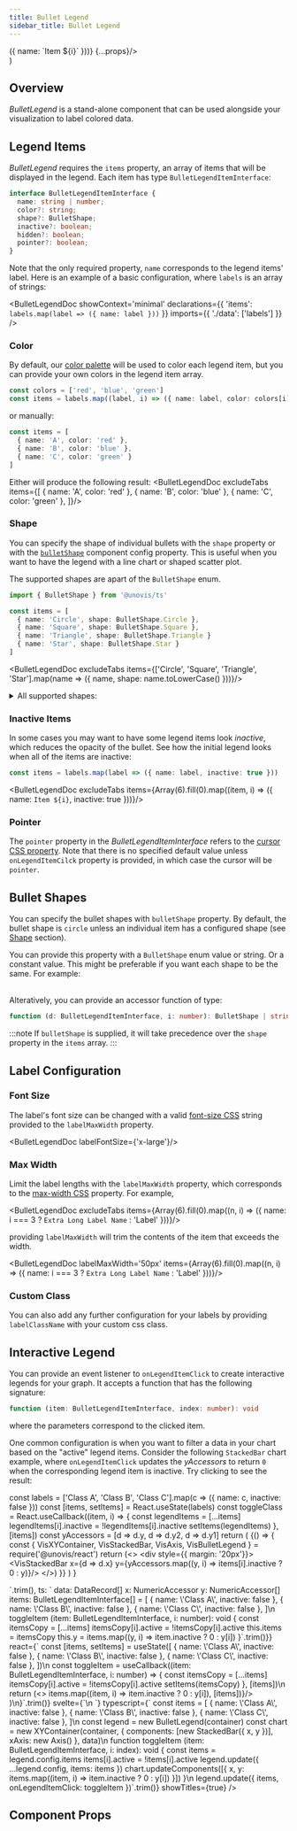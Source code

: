 ```yaml
---
title: Bullet Legend
sidebar_title: Bullet Legend
---
```


  <div className='padded-doc'>
    <DocWrapper
      name='BulletLegend'
      items={Array(6).fill(0).map((_, i) => ({ name: `Item ${i}` }))}
      {...props}/>
  </div>
)


## Overview
_BulletLegend_ is a stand-alone component that can be used alongside your visualization to label colored
data.

## Legend Items
_BulletLegend_ requires the `items` property, an array of items that will be displayed in the legend.
Each item has type `BulletLegendItemInterface`:

```ts
interface BulletLegendItemInterface {
  name: string | number;
  color?: string;
  shape?: BulletShape;
  inactive?: boolean;
  hidden?: boolean;
  pointer?: boolean;
}
```

Note that the only required property, `name` corresponds to the legend items' label.
Here is an example of a basic configuration, where `labels` is an array of strings:

<BulletLegendDoc
  showContext='minimal'
  declarations={{
    'items': `labels.map(label => ({ name: label }))`
  }}
  imports={{
    './data': ['labels']
  }}
/>

### Color
By default, our [color palette](/docs/guides/theming#color-palette) will be used to color each legend item,
but you can provide your own colors in the legend item array.
```ts
const colors = ['red', 'blue', 'green']
const items = labels.map((label, i) => ({ name: label, color: colors[i] }))
```

or manually:
```ts
const items = [
  { name: 'A', color: 'red' },
  { name: 'B', color: 'blue' },
  { name: 'C', color: 'green' }
]
```
Either will produce the following result:
<BulletLegendDoc excludeTabs items={[
  { name: 'A', color: 'red' },
  { name: 'B', color: 'blue' },
  { name: 'C', color: 'green' },
]}/>

### Shape
You can specify the shape of individual bullets with the `shape` property or with the [`bulletShape`](#bullet-shapes)
component config property. This is useful when you want to have the legend with a line chart or shaped scatter plot.

The supported shapes are apart of the `BulletShape` enum.

```ts
import { BulletShape } from '@unovis/ts'

const items = [
  { name: 'Circle', shape: BulletShape.Circle },
  { name: 'Square', shape: BulletShape.Square },
  { name: 'Triangle', shape: BulletShape.Triangle }
  { name: 'Star', shape: BulletShape.Star }
]
```

<BulletLegendDoc excludeTabs items={['Circle', 'Square', 'Triangle', 'Star'].map(name => ({ name, shape: name.toLowerCase() }))}/>

<details href="#supported-shapes">
<summary>All supported shapes:</summary>
<ul>
  <li><code>BulletShape.Circle</code>   or <em>"circle"  </em></li>
  <li><code>BulletShape.Cross</code>    or <em>"cross"   </em></li>
  <li><code>BulletShape.Diamond</code>  or <em>"diamond" </em></li>
  <li><code>BulletShape.Line</code>     or <em>"line"    </em></li>
  <li><code>BulletShape.Square</code>   or <em>"square"  </em></li>
  <li><code>BulletShape.Star</code>     or <em>"star"    </em></li>
  <li><code>BulletShape.Triangle</code> or <em>"triangle"</em></li>
  <li><code>BulletShape.Wye</code>      or <em>"wye"     </em></li>
</ul>
</details>


### Inactive Items
In some cases you may want to have some legend items look _inactive_, which reduces the opacity of the bullet.
See how the initial legend looks when all of the items are inactive:

```ts
const items = labels.map(label => ({ name: label, inactive: true }))
```

<BulletLegendDoc excludeTabs items={Array(6).fill(0).map((item, i) => ({ name: `Item ${i}`, inactive: true }))}/>

### Pointer
The `pointer` property in the _BulletLegendItemInterface_ refers to the [cursor CSS property](https://developer.mozilla.org/en-US/docs/Web/CSS/cursor).
Note that there is no specified default value unless `onLegendItemCilck` property is provided, in which case the
cursor will be `pointer`.

## Bullet Shapes
You can specify the bullet shapes with `bulletShape` property. By default, the bullet shape is `circle` unless
an individual item has a configured shape (see [Shape](#shape) section).



You can provide this property with a `BulletShape` enum value or string. 
Or a constant value. This might be preferable if you want each shape to be the same. For example:

<BulletLegendDoc bulletShape='line'/>


<br/>
Alteratively, you can provide an accessor function of type:

```ts
function (d: BulletLegendItemInterface, i: number): BulletShape | string {}
```

:::note
If `bulletShape` is supplied, it will take precedence over the `shape` property in the `items` array.
:::


## Label Configuration
### Font Size
The label's font size can be changed with a valid [font-size CSS](https://developer.mozilla.org/en-US/docs/Web/CSS/font-size)
string provided to the `labelMaxWidth` property.

<BulletLegendDoc labelFontSize={'x-large'}/>

### Max Width
Limit the label lengths with the `labelMaxWidth` property, which corresponds to the
[max-width CSS](https://developer.mozilla.org/en-US/docs/Web/CSS/max-width) property. For example,

<BulletLegendDoc
  excludeTabs
  items={Array(6).fill(0).map((n, i) => ({ name: i === 3 ? `Extra Long Label Name` : 'Label' }))}/>

providing `labelMaxWidth` will trim the contents of the item that exceeds the width.

<BulletLegendDoc
  labelMaxWidth='50px'
  items={Array(6).fill(0).map((n, i) => ({ name: i === 3 ? `Extra Long Label Name` : 'Label' }))}/>

### Custom Class
You can also add any further configuration for your labels by providing `labelClassName` with your
custom css class.

## Interactive Legend
You can provide an event listener to `onLegendItemClick` to create interactive legends for your graph.
It accepts a function that has the following signature:
```ts
function (item: BulletLegendItemInterface, index: number): void
```
where the parameters correspond to the clicked item.

One common configuration is when you want to filter a data in your chart based on the "active" legend items.
Consider the following `StackedBar` chart example, where `onLegendItemClick` updates the _yAccessors_
to return `0` when the corresponding legend item is inactive. Try clicking to see the result:

  const labels = ['Class A', 'Class B', 'Class C'].map(c => ({ name: c, inactive: false }))
  const [items, setItems] = React.useState(labels)
  const toggleClass = React.useCallback((item, i) => {
    const legendItems = [...items]
    legendItems[i].inactive = !legendItems[i].inactive
    setItems(legendItems)
  }, [items])
  const yAccessors = [d => d.y, d => d.y2, d => d.y1]
  return (
    <BrowserOnly>{() => {
      const { VisXYContainer, VisStackedBar, VisAxis, VisBulletLegend } = require('@unovis/react')
      return (<>
        <div style={{ margin: '20px'}}>
          <VisBulletLegend items={items} bulletSize='25px' onLegendItemClick={toggleClass}/>
        </div>
        <VisXYContainer data={barData}>
          <VisStackedBar x={d => d.x} y={yAccessors.map((y, i) => items[i].inactive ? 0 : y)}/>
          <VisAxis type='y'/>
        </VisXYContainer>
      </>)
    }}
  </BrowserOnly>
  )
}



<div className='padded-doc'>
<InteractiveLegend/>
<FrameworkTabs
  angular={{
    html: `
<vis-bullet-legend [items]="items" [onLegendItemClick]="toggleItem"></vis-bullet-legend>
<vis-xy-container [data]="data">
  <vis-stacked-bar [x]="x" [y]="y"></vis-stacked-bar>
  <vis-axis type="y"></vis-axis>
</vis-xy-container>`.trim(),
    ts: `
data: DataRecord[]
x: NumericAccessor<DataRecord>
y: NumericAccessor<DataRecord>[]
items: BulletLegendItemInterface[] = [
  { name: \'Class A\', inactive: false },
  { name: \'Class B\', inactive: false },
  { name: \'Class C\', inactive: false },
]\n
toggleItem (item: BulletLegendItemInterface, i: number): void {
  const itemsCopy = [...items]
  itemsCopy[i].active = !itemsCopy[i].active
  this.items = itemsCopy
  this.y = items.map((y, i) => item.inactive ? 0 : y[i])
}`.trim()}}
  react={`
  const [items, setItems] = useState([
    { name: \'Class A\', inactive: false },
    { name: \'Class B\', inactive: false },
    { name: \'Class C\', inactive: false },
  ])\n
  const toggleItem = useCallback((item: BulletLegendItemInterface, i: number) => {
    const itemsCopy = [...items]
    itemsCopy[i].active = !itemsCopy[i].active
    setItems(itemsCopy)
  }, [items])\n
  return (<>
    <VisBulletLegend items={items} onLegendItemClick={toggleItem}/>
    <VisXYContainer data={data}>
      <VisStackedBar x={x} y={useMemo(() => items.map((item, i) => item.inactive ? 0 : y[i]), [items])}/>
      <VisAxis type='y'/>
    </VisXYContainer>
  </>)\n}`.trim()}
  svelte={`<script lang='ts'>
  let data: DataRecord[]
  let x: NumericAccessor<DataRecord>
  let y: NumericAccessor<DataRecord>[]\n
  let items = [
    { name: \'Class A\', inactive: false },
    { name: \'Class B\', inactive: false },
    { name: \'Class C\', inactive: false },
  ])\n
  function toggleItem (item: BulletLegendItemInterface, i: number): void {
    items[i].inactive = !items[i].inactive
    y = items.map((item, i) => item.inactive ? 0 : y[i])
  }
</script>\n
<VisBulletLegend {items} onLegendItemClick={toggleItem}/>
<VisXYContainer data={data}>
  <VisStackedBar x={x} y={y}/>
  <VisAxis type='y'/>
</VisXYContainer>`}
  typescript={`
const items = [
  { name: \'Class A\', inactive: false },
  { name: \'Class B\', inactive: false },
  { name: \'Class C\', inactive: false },
]\n
const legend = new BulletLegend(container)
const chart = new XYContainer<DataRecord>(container, {
  components: [new StackedBar({ x, y })],
  xAxis: new Axis()
}, data)\n
function toggleItem (item: BulletLegendItemInterface, i: index): void {
  const items = legend.config.items
  items[i].active = !items[i].active
  legend.update({ ...legend.config, items: items })
  chart.updateComponents([{ x, y: items.map((item, i) => item.inactive ? 0 : y[i]) }])
}\n
legend.update({ items, onLegendItemClick: toggleItem })`.trim()}
  showTitles={true}
/>
</div>

## Component Props
<PropsTable name="VisBulletLegend"/>
